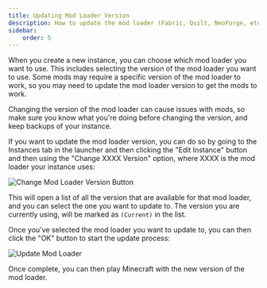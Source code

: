 ```yaml
---
title: Updating Mod Loader Version
description: How to update the mod loader (Fabric, Quilt, NeoForge, etc) version.
sidebar:
    order: 5
---
```



When you create a new instance, you can choose which mod loader you want to use. This includes selecting the version of
the mod loader you want to use. Some mods may require a specific version of the mod loader to work, so you may need to
update the mod loader version to get the mods to work.

<Aside type="caution">
    Changing the version of the mod loader can cause issues with mods, so make sure you know what you're doing before
    changing the version, and keep backups of your instance.
</Aside>

If you want to update the mod loader version, you can do so by going to the Instances tab in the launcher and then
clicking the "Edit Instance" button and then using the "Change XXXX Version" option, where XXXX is the mod loader your
instance uses:

![Change Mod Loader Version Button](@assets/guides/updating-mod-loader-version/change-mod-loader-version-button.png)

This will open a list of all the version that are available for that mod loader, and you can select the one you want
to update to. The version you are currently using, will be marked as `(Current)` in the list.

Once you've selected the mod loader you want to update to, you can then click the "OK" button to start the update
process:

![Update Mod Loader](@assets/guides/updating-mod-loader-version/update-mod-loader.png)

Once complete, you can then play Minecraft with the new version of the mod loader.
